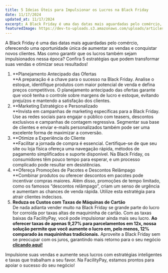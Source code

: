 ```yaml
---
title: 5 Ideias Úteis para Impulsionar os Lucros na Black Friday
date: 11/17/2024
updated_at: 11/17/2024
excerpt: A Black Friday é uma das datas mais aguardadas pelo comércio, oferecendo uma oportunidade única de aumentar as vendas e conquistar novos clientes. Mas como garantir que os lucros também sejam impulsionados nessa época? Confira 5 estratégias que podem transformar suas vendas e otimizar seus resultados! Impulsione suas vendas e
featuredImage: https://dev-to-uploads.s3.amazonaws.com/uploads/articles/hsks2lrdc97yefjijh3c.png
---
```


A Black Friday é uma das datas mais aguardadas pelo comércio, oferecendo uma oportunidade única de aumentar as vendas e conquistar novos clientes. Mas como garantir que os lucros também sejam impulsionados nessa época? Confira 5 estratégias que podem transformar suas vendas e otimizar seus resultados!

1.  **Planejamento Antecipado das Ofertas  
    **A preparação é a chave para o sucesso na Black Friday. Analise o estoque, identifique produtos com maior potencial de venda e defina preços competitivos. O planejamento antecipado das ofertas garante que você tenha o controle sobre margens de lucro e estoque, evitando prejuízos e mantendo a satisfação dos clientes.
2.  **Marketing Estratégico e Personalizado  
    **Invista em campanhas de marketing específicas para a Black Friday. Use as redes sociais para engajar o público com teasers, descontos exclusivos e campanhas de contagem regressiva. Segmentar sua base de clientes e enviar e-mails personalizados também pode ser uma excelente forma de maximizar a conversão.
3.  **Otimize a Experiência do Cliente  
    **Facilitar a jornada de compra é essencial. Certifique-se de que seu site ou loja física ofereça uma navegação rápida, métodos de pagamento simplificados e suporte disponível. Na Black Friday, os consumidores têm pouco tempo para esperar, e um processo complicado pode resultar em desistências.
4.  **Ofereça Promoções de Pacotes e Descontos Relâmpago  
    **Combinar produtos ou oferecer descontos em pacotes pode incentivar compras maiores. Além disso, promoções de tempo limitado, como os famosos “descontos relâmpago”, criam um senso de urgência e aumentam as chances de venda rápida. Utilize esta estratégia para atrair clientes indecisos.
5.  **Reduza os Custos com Taxas de Máquinas de Cartão**  
    De nada adianta vender muito na Black Friday se grande parte do lucro for corroída por taxas altas de maquininha de cartão. Com as taxas baixas da FacilityPay, você pode impulsionar ainda mais seu lucro. **Ao oferecer taxas de apenas 9,27% para parcelamentos em 12x, nossa solução permite que você aumente o lucro em, pelo menos, 12% comparado às maquininhas tradicionais.** Aproveite a Black Friday sem se preocupar com os juros, garantindo mais retorno para o seu negócio **[clicando aqui!](https://facilitypay.com.br/)**

Impulsione suas vendas e aumente seus lucros com estratégias inteligentes e taxas que trabalham a seu favor. Na FacilityPay, estamos prontos para apoiar o sucesso do seu negócio!
